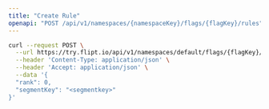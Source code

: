 ```yaml
---
title: "Create Rule"
openapi: "POST /api/v1/namespaces/{namespaceKey}/flags/{flagKey}/rules"
---
```


<RequestExample>

```bash cURL
curl --request POST \
  --url https://try.flipt.io/api/v1/namespaces/default/flags/{flagKey}/rules \
  --header 'Content-Type: application/json' \
  --header 'Accept: application/json' \
  --data '{
  "rank": 0,
  "segmentKey": "<segmentkey>"
}'
```

</RequestExample>
